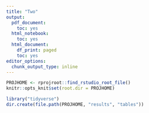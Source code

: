 ```yaml
---
title: "Two"
output:
  pdf_document:
    toc: yes
  html_notebook:
    toc: yes
  html_document:
    df_print: paged
    toc: yes
editor_options:
  chunk_output_type: inline
---
```


```r
PROJHOME <- rprojroot::find_rstudio_root_file()
knitr::opts_knit$set(root.dir = PROJHOME)
```

```r
library("tidyverse")
dir.create(file.path(PROJHOME, "results", "tables"))
```


